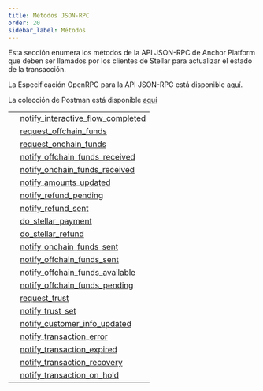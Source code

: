 ```yaml
---
title: Métodos JSON-RPC
order: 20
sidebar_label: Métodos
---
```



Esta sección enumera los métodos de la API JSON-RPC de Anchor Platform que deben ser llamados por los clientes de Stellar para actualizar el estado de la transacción.

La Especificación OpenRPC para la API JSON-RPC está disponible [aquí](https://playground.open-rpc.org/?schemaUrl=https://raw.githubusercontent.com/stellar/stellar-docs/main/static/assets/rpc-methods/open-rpc.json).

La colección de Postman está disponible [aquí](https://documenter.getpostman.com/view/9257637/2s9Y5U1kra)

<EndpointsTable title="Métodos JSON-RPC">

|   |                                                                            |
| - | -------------------------------------------------------------------------- |
|   | [notify_interactive_flow_completed](notify_interactive_flow_completed.mdx) |
|   | [request_offchain_funds](request_offchain_funds.mdx)                       |
|   | [request_onchain_funds](request_onchain_funds.mdx)                         |
|   | [notify_offchain_funds_received](notify_offchain_funds_received.mdx)       |
|   | [notify_onchain_funds_received](notify_onchain_funds_received.mdx)         |
|   | [notify_amounts_updated](notify_amounts_updated.mdx)                       |
|   | [notify_refund_pending](notify_refund_pending.mdx)                         |
|   | [notify_refund_sent](notify_refund_sent.mdx)                               |
|   | [do_stellar_payment](do_stellar_payment.mdx)                               |
|   | [do_stellar_refund](do_stellar_refund.mdx)                                 |
|   | [notify_onchain_funds_sent](notify_onchain_funds_sent.mdx)                 |
|   | [notify_offchain_funds_sent](notify_offchain_funds_sent.mdx)               |
|   | [notify_offchain_funds_available](notify_offchain_funds_available.mdx)     |
|   | [notify_offchain_funds_pending](notify_offchain_funds_pending.mdx)         |
|   | [request_trust](request_trust.mdx)                                         |
|   | [notify_trust_set](notify_trust_set.mdx)                                   |
|   | [notify_customer_info_updated](notify_customer_info_updated.mdx)           |
|   | [notify_transaction_error](notify_transaction_error.mdx)                   |
|   | [notify_transaction_expired](notify_transaction_expired.mdx)               |
|   | [notify_transaction_recovery](notify_transaction_recovery.mdx)             |
|   | [notify_transaction_on_hold](notify_transaction_on_hold.mdx)               |

</EndpointsTable>
